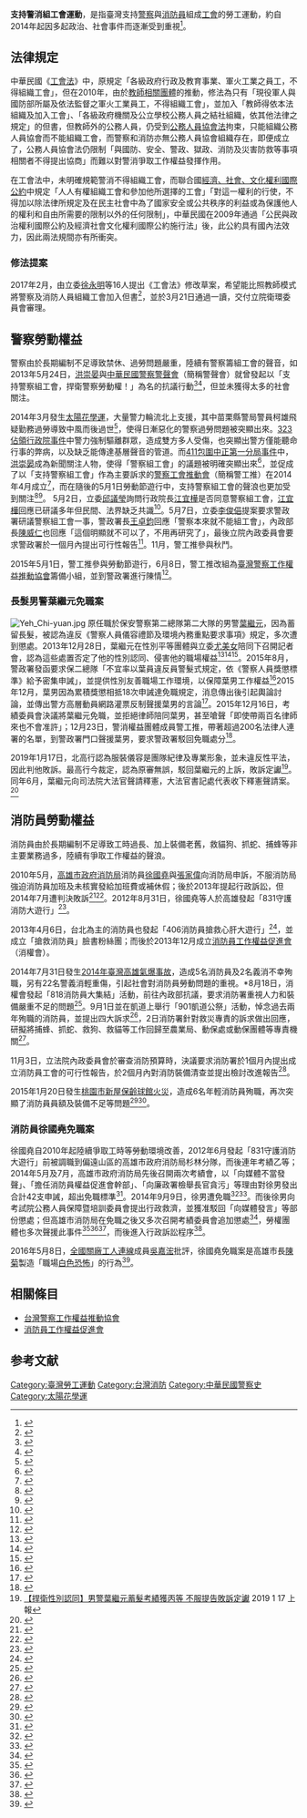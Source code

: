 '''支持警消組工會運動'''，是指臺灣支持[[警察|警察]]與[[消防員|消防員]]組成[[工會|工會]]的勞工運動，約自2014年起因多起政治、社會事件而逐漸受到重視<ref>{{cite web|author1=沃草團隊|title=〈街頭爭什麼？〉2014 - 2015 社運關注焦點-地方的警消需要工會|url=https://musou.tw/topics/29#topic4|website=沃草|accessdate=2016-01-21|archive-url=https://web.archive.org/web/20151226090635/http://musou.tw/topics/29#topic4|archive-date=2015-12-26|dead-url=yes}}</ref>。

==法律規定==
中華民國《[[勞動三法#工會法|工會法]]》中，原規定「各級政府行政及教育事業、軍火工業之員工，不得組織工會」，但在2010年，由於[[全國教師工會總聯合會_(中華民國)|教師相關團體]]的推動，修法為只有「現役軍人與國防部所屬及依法監督之軍火工業員工，不得組織工會」，並加入「教師得依本法組織及加入工會」、「各級政府機關及公立學校公務人員之結社組織，依其他法律之規定」的但書，但教師外的公務人員，仍受到[[s:公務人員協會法|公務人員協會法]]拘束，只能組織公務人員協會而不能組織工會，而警察和消防亦無公務人員協會組織存在，即便成立了，公務人員協會法仍限制「與國防、安全、警政、獄政、消防及災害防救等事項相關者不得提出協商」而難以對警消爭取工作權益發揮作用。

在工會法中，未明確規範警消不得組織工會，而聯合國[[經濟、社會、文化權利國際公約|經濟、社會、文化權利國際公約]]中規定「人人有權組織工會和參加他所選擇的工會」「對這一權利的行使，不得加以除法律所規定及在民主社會中為了國家安全或公共秩序的利益或為保護他人的權利和自由所需要的限制以外的任何限制」，中華民國在2009年通過「公民與政治權利國際公約及經濟社會文化權利國際公約施行法」後，此公約具有國內法效力，因此兩法規間亦有所衝突。

=== 修法提案 ===
2017年2月，由立委[[徐永明|徐永明]]等16人提出《工會法》修改草案，希望能比照教師模式將警察及消防人員組織工會加入但書<ref>{{cite news|author1=黃信維|title=維護警消權利　徐永明提案修法警消得組工會|url=http://www.appledaily.com.tw/realtimenews/article/new/20170211/1053855/|accessdate=2017-03-22|agency=蘋果日報|date=2017-02-11|archive-date=2017-03-22|archive-url=https://web.archive.org/web/20170322114847/http://www.appledaily.com.tw/realtimenews/article/new/20170211/1053855/|dead-url=no}}</ref>，並於3月21日通過一讀，交付立院衛環委員會審理。

==警察勞動權益==
警察由於長期編制不足導致禁休、過勞問題嚴重，陸續有警察籌組工會的聲音，如2013年5月24日，[[洪崇晏|洪崇晏]]與[[警聲會|中華民國警察警聲會]]（簡稱警聲會）就曾發起以「支持警察組工會，捍衛警察勞動權！」為名的抗議行動<ref>{{cite news|author1=胡欣男|title=洪崇晏抗爭活動無役不與 曾挺警察組工會|url=http://www.chinatimes.com/realtimenews/20140412001853-260407|accessdate=2016-01-20|agency=中國時報|date=2014-04-12|archive-date=2016-01-28|archive-url=https://web.archive.org/web/20160128174815/http://www.chinatimes.com/realtimenews/20140412001853-260407|dead-url=no}}</ref><ref>{{cite web|author1=陳怡璇|title=不滿警過勞　家眷籲組工會|url=http://www.uonline.nccu.edu.tw/index_content.asp?sn=1&an=16058|website=大學報|accessdate=2016-01-20}}{{dead link|date=2018年3月 |bot=InternetArchiveBot |fix-attempted=yes }}</ref>，但並未獲得太多的社會關注。

2014年3月發生[[太陽花學運|太陽花學運]]，大量警力輪流北上支援，其中苗栗縣警局警員柯雄飛疑勤務過勞導致中風而後過世<ref>{{cite news|title=支援學運警中風 45歲柯雄飛今殉職|url=http://news.ltn.com.tw/news/society/breakingnews/998601|accessdate=2016-01-20|agency=自由時報|date=2014-05-01|archive-date=2015-12-26|archive-url=https://web.archive.org/web/20151226191703/http://news.ltn.com.tw/news/society/breakingnews/998601|dead-url=no}}</ref>，使得日漸惡化的警察過勞問題被突顯出來。[[323佔領行政院事件|323佔領行政院事件]]中警力強制驅離群眾，造成雙方多人受傷，也突顯出警方僅能聽命行事的弊病，以及缺乏能傳達基層聲音的管道。而[[411包圍中正第一分局事件|411包圍中正第一分局事件]]中，[[洪崇晏|洪崇晏]]成為新聞關注人物，使得「警察組工會」的議題被明確突顯出來<ref>{{cite news|author1=邱婉柔|title=嗆方「小心被暗殺」　洪崇晏曾挺警組工會|url=http://news.tvbs.com.tw/old-news.html?nid=527802|accessdate=2016-01-20|agency=TVBS新聞|date=2014-04-13}}</ref>，並促成了以「支持警察組工會」作為主要訴求的[[警察工會推動會|警察工會推動會]]（簡稱警工推）在2014年4月成立<ref>{{cite web|title=【2014鬥陣】警察工會推動會|url=http://www.leftlinks.tw/activists/%E3%80%902014%E9%AC%A5%E9%99%A3%E3%80%91%E8%AD%A6%E5%AF%9F%E5%B7%A5%E6%9C%83%E6%8E%A8%E5%8B%95%E6%9C%83/|website=秋鬥|accessdate=2016-01-21|archive-url=https://web.archive.org/web/20170112003317/http://www.leftlinks.tw/activists/%E3%80%902014%E9%AC%A5%E9%99%A3%E3%80%91%E8%AD%A6%E5%AF%9F%E5%B7%A5%E6%9C%83%E6%8E%A8%E5%8B%95%E6%9C%83/|archive-date=2017-01-12|dead-url=yes}}</ref>，而在隨後的5月1日勞動節遊行中，支持警察組工會的聲浪也更加受到關注<ref>{{cite news|title=洪崇晏現身五一遊行 挺警察組工會|url=http://news.ltn.com.tw/news/society/breakingnews/998839|accessdate=2016-01-20|agency=自由時報|date=2014-05-01|archive-date=2017-01-12|archive-url=https://web.archive.org/web/20170112025400/http://news.ltn.com.tw/news/society/breakingnews/998839|dead-url=no}}</ref><ref>{{cite news|author1=王立柔|title=五一大遊行聲援 「警察組工會 捍衛勞動權！」|url=http://www.storm.mg/article/30631|accessdate=2016-01-21|agency=風傳媒|date=2014-05-01|archive-date=2015-09-21|archive-url=https://web.archive.org/web/20150921064649/http://www.storm.mg/article/30631|dead-url=no}}</ref>。
5月2日，立委[[邱議瑩|邱議瑩]]詢問行政院長[[江宜樺|江宜樺]]是否同意警察組工會，[[江宜樺|江宜樺]]回應已研議多年但民間、法界缺乏共識<ref>{{cite news|title=談警察組工會 江宜樺辯：民眾有意見|url=http://news.ltn.com.tw/news/politics/breakingnews/999512|accessdate=2016-01-20|agency=自由時報|date=2014-05-02|archive-date=2017-01-12|archive-url=https://web.archive.org/web/20170112025403/http://news.ltn.com.tw/news/politics/breakingnews/999512|dead-url=no}}</ref>。5月7日，立委[[李俊俋|李俊俋]]提案要求警政署研議警察組工會一事，警政署長[[王卓鈞|王卓鈞]]回應「警察本來就不能組工會」，內政部長[[陳威仁|陳威仁]]也回應「這個明顯就不可以了，不用再研究了」，最後立院內政委員會要求警政署於一個月內提出可行性報告<ref>{{cite news|author1=翁嫆琄|title=王卓鈞：警察本來就不能組工會|url=http://newtalk.tw/news/view/2014-05-07/47063|accessdate=2016-01-20|agency=新頭殼|date=2014-05-07|archive-date=2015-05-09|archive-url=https://web.archive.org/web/20150509215322/http://newtalk.tw/news/view/2014-05-07/47063|dead-url=no}}</ref>。11月，警工推參與秋鬥。

2015年5月1日，警工推參與勞動節遊行，6月8日，警工推改組為[[臺灣警察工作權益推動協會|臺灣警察工作權益推動協會]]籌備小組，並到警政署進行陳情<ref>{{cite news|author1=張君豪|title=雜務多工時長　基層警署抗議醞釀組工會|url=http://www.appledaily.com.tw/realtimenews/article/new/20150608/624796/|accessdate=2016-01-21|agency=蘋果日報|date=2015-06-08|archive-date=2017-01-12|archive-url=https://web.archive.org/web/20170112025518/http://www.appledaily.com.tw/realtimenews/article/new/20150608/624796/|dead-url=no}}</ref>。

=== 長髮男警葉繼元免職案 ===
[[File:Yeh_Chi-yuan.jpg|thumb]]
原任職於保安警察第二總隊第二大隊的男警[[葉繼元|葉繼元]]，因為蓄留長髮，被認為違反《警察人員儀容禮節及環境內務重點要求事項》規定，多次遭到懲處。2013年12月28日，葉繼元在性別平等團體與立委[[尤美女|尤美女]]陪同下召開記者會，認為這些處置否定了他的性別認同、侵害他的職場權益<ref>{{cite news|author1=王顥中|title=男警禁長髮 警署被批忽視跨性別人權|url=http://www.coolloud.org.tw/node/76930|accessdate=2016-01-21|agency=苦勞網|date=2013-12-28|archive-date=2015-12-19|archive-url=https://web.archive.org/web/20151219044600/http://www.coolloud.org.tw/node/76930|dead-url=no}}</ref><ref>{{cite web|author1=施逸翔|title=歧視的警察髮律與人權捍衛者葉繼元|url=http://www.thinkingtaiwan.com/content/4998|website=想想論壇|accessdate=2016-01-21|archive-date=2016-01-26|archive-url=https://web.archive.org/web/20160126010827/http://www.thinkingtaiwan.com/content/4998|dead-url=no}}</ref><ref>{{cite web|author1=曾芷筠、葉繼元|title=【人間異語】男警堅持留長髮 樂當無性人|url=http://www.appledaily.com.tw/realtimenews/article/new/20150914/690917/|website=蘋果日報|accessdate=2016-01-21|archive-date=2016-01-23|archive-url=https://web.archive.org/web/20160123163143/http://www.appledaily.com.tw/realtimenews/article/new/20150914/690917/|dead-url=no}}</ref>。2015年8月，警政署發函要求保二總隊「不宜率以葉員違反員警髮式規定，依《警察人員獎懲標準》給予密集申誡」，並提供性別友善職場工作環境，以保障葉男工作權益<ref>{{cite news|author1=張心華|title=從體制內抵抗國家暴力　葉繼元要求警政署駁回免職處分|url=http://www.civilmedia.tw/archives/41176|accessdate=2016-01-21|agency=公民行動影音紀錄資料庫|date=2015-12-23|archive-date=2016-01-12|archive-url=https://web.archive.org/web/20160112084556/http://www.civilmedia.tw/archives/41176|dead-url=no}}</ref>2015年12月，葉男因為累積獎懲相抵18次申誡達免職規定，消息傳出後引起輿論討論，並傳出警方高層動員網路灌票反制聲援葉男的言論<ref>{{cite news|title=男警留長髮恐免職 傳長官動員灌票反制鄉民|url=http://news.ltn.com.tw/news/society/breakingnews/1539070|accessdate=2016-01-21|agency=自由時報|date=2015-12-14|archive-date=2016-02-04|archive-url=https://web.archive.org/web/20160204041912/http://news.ltn.com.tw/news/society/breakingnews/1539070|dead-url=no}}</ref>。2015年12月16日，考績委員會決議將葉繼元免職，並拒絕律師陪同葉男，甚至嗆聲「即使帶兩百名律師來也不會准許」；12月23日，警消權益團體成員警工推，帶著超過200名法律人連署的名單，到警政署門口聲援葉男，要求警政署駁回免職處分<ref>{{cite news|author1=吳東牧、林師彤|title=200法律人連署 要求警署撤銷男警蓄髮懲戒|url=http://pnn.pts.org.tw/main/2015/12/23/200%E6%B3%95%E5%BE%8B%E4%BA%BA%E9%80%A3%E7%BD%B2-%E8%A6%81%E6%B1%82%E8%AD%A6%E7%BD%B2%E6%92%A4%E9%8A%B7%E7%94%B7%E8%AD%A6%E8%93%84%E9%AB%AE%E6%87%B2%E6%88%92/|agency=PNN公視新聞議題中心|date=2015-12-23|access-date=2016-01-21|archive-url=https://web.archive.org/web/20160121235307/http://pnn.pts.org.tw/main/2015/12/23/200%e6%b3%95%e5%be%8b%e4%ba%ba%e9%80%a3%e7%bd%b2-%e8%a6%81%e6%b1%82%e8%ad%a6%e7%bd%b2%e6%92%a4%e9%8a%b7%e7%94%b7%e8%ad%a6%e8%93%84%e9%ab%ae%e6%87%b2%e6%88%92/|archive-date=2016-01-21|dead-url=yes}}</ref>。

2019年1月17日，北高行認為服裝儀容是團隊紀律及專業形象，並未違反性平法，因此判他敗訴。最高行今裁定，認為原審無誤，駁回葉繼元的上訴，敗訴定讞<REF>
[https://tw.news.yahoo.com/%E6%8D%8D%E8%A1%9B%E6%80%A7%E5%88%A5%E8%AA%8D%E5%90%8C-%E7%94%B7%E8%AD%A6%E8%91%89%E7%B9%BC%E5%85%83%E8%93%84%E9%AB%AE%E8%80%83%E7%B8%BE%E7%8D%B2%E4%B8%99%E7%AD%89-%E4%B8%8D%E6%9C%8D%E6%8F%90%E5%91%8A%E6%95%97%E8%A8%B4%E5%AE%9A%E8%AE%9E-115700356.html 【捍衛性別認同】男警葉繼元蓄髮考績獲丙等 不服提告敗訴定讞 ] {{Wayback|url=https://tw.news.yahoo.com/%E6%8D%8D%E8%A1%9B%E6%80%A7%E5%88%A5%E8%AA%8D%E5%90%8C-%E7%94%B7%E8%AD%A6%E8%91%89%E7%B9%BC%E5%85%83%E8%93%84%E9%AB%AE%E8%80%83%E7%B8%BE%E7%8D%B2%E4%B8%99%E7%AD%89-%E4%B8%8D%E6%9C%8D%E6%8F%90%E5%91%8A%E6%95%97%E8%A8%B4%E5%AE%9A%E8%AE%9E-115700356.html |date=20190225103227 }} 2019 1 17 上報
</REF>。同年6月，葉繼元向司法院大法官聲請釋憲，大法官書記處代表收下釋憲聲請案。<ref name="釋憲">{{cite news |title=「長髮男警」不滿性別歧視 今聲請大法官釋憲 |url=https://news.ltn.com.tw/news/politics/breakingnews/2825050 |language=zh-tw |author=楊國文 |publisher=自由時報 |date=2019-06-17 |accessdate=2020-10-30 |archive-date=2021-01-23 |archive-url=https://web.archive.org/web/20210123052316/https://news.ltn.com.tw/news/politics/breakingnews/2825050 |dead-url=no }}</ref>

==消防員勞動權益==
消防員由於長期編制不足導致工時過長、加上裝備老舊，救貓狗、抓蛇、捕蜂等非主要業務過多，陸續有爭取工作權益的聲浪。

2010年5月，[[高雄市政府消防局|高雄市政府消防局]]消防員[[徐國堯|徐國堯]]與[[張家偉|張家偉]]向消防局申訴，不服消防局強迫消防員加班及未核實發給加班費或補休假；後於2013年提起行政訴訟，但2014年7月遭判決敗訴<ref>{{cite news|author1=王吟芳|title=【獨家】啥？消防猛男19K加班費憑空消失|url=http://www.appledaily.com.tw/realtimenews/article/new/20140716/434391/|accessdate=2016-01-21|agency=蘋果日報|date=2014-07-16|archive-date=2016-06-01|archive-url=https://web.archive.org/web/20160601183250/http://www.appledaily.com.tw/realtimenews/article/new/20140716/434391/|dead-url=no}}</ref><ref>{{cite news|author1=李菁豪|title=【短片】消防員爭合理工時　高雄法院今開庭|url=http://www.appledaily.com.tw/realtimenews/article/new/20131031/284215/|accessdate=2016-01-21|agency=蘋果日報|date=2013-10-31|archive-date=2016-06-01|archive-url=https://web.archive.org/web/20160601182500/http://www.appledaily.com.tw/realtimenews/article/new/20131031/284215/|dead-url=no}}</ref>。2012年8月31日，徐國堯等人於高雄發起「831守護消防大遊行」<ref>{{cite news|title=當超人用！　「打火兄弟」怒轟工時長上街遊行|url=http://www.nexttv.com.tw/news/realtime/social/10390851|accessdate=2016-01-21|agency=壹電視|date=2012-08-31|archive-date=2016-09-18|archive-url=https://web.archive.org/web/20160918143458/http://www.nexttv.com.tw/news/realtime/social/10390851|dead-url=no}}</ref>。

2013年4月6日，台北為主的消防員也發起「406消防員搶救心肝大遊行」<ref>{{cite news|author1=邱俊福|title=給我人力! 消防員上街「搶救心肝」|url=http://news.ltn.com.tw/news/life/paper/668282|accessdate=2016-01-21|agency=自由時報|date=2013-04-07|archive-date=2016-06-04|archive-url=https://web.archive.org/web/20160604225404/http://news.ltn.com.tw/news/life/paper/668282|dead-url=no}}</ref>，並成立「搶救消防員」臉書粉絲團；而後於2013年12月成立[[消防員工作權益促進會|消防員工作權益促進會]]（消權會）。

2014年7月31日發生[[2014年臺灣高雄氣爆事故|2014年臺灣高雄氣爆事故]]，造成5名消防員及2名義消不幸殉職，另有22名警義消輕重傷，引起社會對消防員勞動問題的重視。*8月18日，消權會發起「818消防員大集結」活動，前往內政部抗議，要求消防署重視人力和裝備嚴重不足的問題<ref>{{cite news|author1=洪定宏|title=818消防員大集結 自己的性命自己救|url=http://news.ltn.com.tw/news/society/breakingnews/1078040|accessdate=2016-01-21|agency=自由時報|date=2014-08-11|archive-date=2017-01-12|archive-url=https://web.archive.org/web/20170112090107/http://news.ltn.com.tw/news/society/breakingnews/1078040|dead-url=no}}</ref>。9月1日並在凱道上舉行「901凱道公祭」活動，悼念過去兩年殉職的消防員，並提出四大訴求<ref>{{cite news|author1=邱彥瑜|title=消防員凱道公祭：我來救火 誰來救我？|url=http://pnn.pts.org.tw/main/2014/09/02/%E6%B6%88%E9%98%B2%E5%93%A1%E5%87%B1%E9%81%93%E5%85%AC%E7%A5%AD-%E8%A8%B4%E6%B1%82%E8%A3%9C%E8%B6%B3%E4%BA%BA%E5%8A%9B%E8%A8%AD%E5%82%99%E3%80%81%E5%B0%88%E8%B2%AC%E5%88%86%E5%B7%A5/|accessdate=2016-01-21|agency=PNN公視新聞議題中心|date=2014-09-02|archive-url=https://web.archive.org/web/20170112061820/http://pnn.pts.org.tw/main/2014/09/02/%E6%B6%88%E9%98%B2%E5%93%A1%E5%87%B1%E9%81%93%E5%85%AC%E7%A5%AD-%E8%A8%B4%E6%B1%82%E8%A3%9C%E8%B6%B3%E4%BA%BA%E5%8A%9B%E8%A8%AD%E5%82%99%E3%80%81%E5%B0%88%E8%B2%AC%E5%88%86%E5%B7%A5/|archive-date=2017-01-12|dead-url=yes}}</ref>，2日消防署針對救災專責的訴求做出回應，研擬將捕蜂、抓蛇、救狗、救貓等工作回歸至農業局、動保處或動保團體等專責機關<ref>{{cite news|author1=孫曜樟|title=縣市農業局、動保處或動保團體等專責機關|url=http://www.ettoday.net/news/20140902/396654.htm|accessdate=2016-01-21|agency=ETTODAT東森新聞雲|date=2014-09-02|archive-date=2016-09-08|archive-url=https://web.archive.org/web/20160908120105/http://www.ettoday.net/news/20140902/396654.htm|dead-url=no}}</ref>。

11月3日，立法院內政委員會於審查消防預算時，決議要求消防署於1個月內提出成立消防員工會的可行性報告，於2個月內對消防裝備清查並提出檢討改進報告<ref>{{cite news|author1=http://www.appledaily.com.tw/realtimenews/article/new/20141103/499522/|title=立院決議　政府應研議消防員組工會|url=http://www.appledaily.com.tw/realtimenews/article/new/20141103/499522/|accessdate=2016-01-21|agency=蘋果日報|date=2014-11-03|archive-date=2017-01-12|archive-url=https://web.archive.org/web/20170112025323/http://www.appledaily.com.tw/realtimenews/article/new/20141103/499522/|dead-url=no}}</ref>。

2015年1月20日發生[[桃園市新屋保齡球館火災|桃園市新屋保齡球館火災]]，造成6名年輕消防員殉職，再次突顯了消防員員額及裝備不足等問題<ref>{{cite news|author1=石明啟|title=新屋保齡球館檢討　5年後補足警消員額|url=http://www.appledaily.com.tw/realtimenews/article/new/20150130/551763/|accessdate=2016-01-21|agency=蘋果日報|date=2015-01-30|archive-date=2017-01-12|archive-url=https://web.archive.org/web/20170112025337/http://www.appledaily.com.tw/realtimenews/article/new/20150130/551763/|dead-url=no}}</ref><ref>{{cite news|author1=王祥維|title=人力、裝備、制度皆不完善 消防員枉喪火窟|url=http://pnn.pts.org.tw/main/2015/01/23/%E4%BA%BA%E5%8A%9B%E3%80%81%E8%A3%9D%E5%82%99%E3%80%81%E5%88%B6%E5%BA%A6%E7%9A%86%E4%B8%8D%E5%AE%8C%E5%96%84-%E6%B6%88%E9%98%B2%E5%93%A1%E6%9E%89%E5%96%AA%E7%81%AB%E7%AA%9F/|accessdate=2016-01-21|agency=PNN公視新聞議題中心|date=2015-01-23|archive-url=https://web.archive.org/web/20160419033305/http://pnn.pts.org.tw/main/2015/01/23/%E4%BA%BA%E5%8A%9B%E3%80%81%E8%A3%9D%E5%82%99%E3%80%81%E5%88%B6%E5%BA%A6%E7%9A%86%E4%B8%8D%E5%AE%8C%E5%96%84-%E6%B6%88%E9%98%B2%E5%93%A1%E6%9E%89%E5%96%AA%E7%81%AB%E7%AA%9F/|archive-date=2016-04-19|dead-url=yes}}</ref>。

=== 消防員徐國堯免職案 ===
徐國堯自2010年起陸續爭取工時等勞動環境改善，2012年6月發起「831守護消防大遊行」前被調職到偏遠山區的高雄市政府消防局杉林分隊，而後連年考績乙等；2014年5月及7月，高雄市政府消防局先後召開兩次考績會，以「向媒體不當發聲」、「擔任消防員權益促進會幹部」、「向廉政署檢舉長官貪污」等理由對徐男發出合計42支申誡，超出免職標準<ref>{{cite news|author1=黃欣柏、楊菁菁|title=3個月43支申誡 消防員遭打壓逼退|url=http://news.ltn.com.tw/news/society/paper/799121|accessdate=2016-01-21|agency=自由時報|date=2014-07-26|archive-date=2016-06-04|archive-url=https://web.archive.org/web/20160604223851/http://news.ltn.com.tw/news/society/paper/799121|dead-url=no}}</ref>。2014年9月9日，徐男遭免職<ref>{{cite news|author1=羅芋宙|title=【社會事】「人權」市長下令 「勞權」消防員丟差|url=http://www.new7.com.tw/SNewsView.aspx?Key=%EF%BF%BD%25&i=TXT20140917151250A5G&p=4|accessdate=2016-01-21|agency=新新聞|date=2014-09-17|archive-url=https://web.archive.org/web/20160508213136/http://www.new7.com.tw/SNewsView.aspx?Key=%EF%BF%BD%25&i=TXT20140917151250A5G&p=4|archive-date=2016-05-08|dead-url=yes}}</ref><ref>{{cite news|author1=鄭雅菱、蔣闊宇|title=基層公務體系的轉型正義？ ──消防員兩年多來的抗爭歷程|url=http://www.coolloud.org.tw/node/80875|accessdate=2016-01-21|agency=苦勞網|date=2014-11-26|archive-date=2016-03-04|archive-url=https://web.archive.org/web/20160304195858/http://www.coolloud.org.tw/node/80875|dead-url=no}}</ref>。而後徐男向考試院公務人員保障暨培訓委員會提出行政救濟，並獲准駁回「向媒體發言」等部份懲處；但高雄市消防局在免職之後又多次召開考績委員會追加懲處<ref>{{cite news|author1=宋小海|title=12支申誡剛撤 再補11支 高市消防局追殺徐國堯|url=http://www.coolloud.org.tw/node/81344|accessdate=2016-01-21|agency=苦勞網|date=2015-01-08|archive-date=2016-02-13|archive-url=https://web.archive.org/web/20160213183534/http://www.coolloud.org.tw/node/81344|dead-url=no}}</ref>，勞權團體也多次聲援此事件<ref>{{cite news|author1=程啟峰|title=聲援熱血消防員 消防局爆衝突|url=http://www.cna.com.tw/news/firstnews/201407300146-1.aspx|accessdate=2016-01-21|agency=中央社|date=2014-07-30|archive-date=2016-06-02|archive-url=https://web.archive.org/web/20160602025738/http://www.cna.com.tw/news/firstnews/201407300146-1.aspx|dead-url=no}}</ref><ref>{{cite news|author1=楊適群|title=【更新】消防員遭免職還被「補刀」　聲援團體市府怒嗆|url=http://www.appledaily.com.tw/realtimenews/article/new/20141225/530412/|accessdate=2016-01-21|agency=蘋果日報|date=2014-12-25|archive-date=2016-01-15|archive-url=https://web.archive.org/web/20160115043324/http://www.appledaily.com.tw/realtimenews/article/new/20141225/530412|dead-url=no}}</ref><ref>{{cite news|author1=宋小海|title=高市消防員「免職再補刀」？ 勞團赴陳菊就職場外抗議|url=http://www.coolloud.org.tw/node/81208|accessdate=2016-01-21|agency=苦勞網|date=2014-12-25|archive-date=2016-06-01|archive-url=https://web.archive.org/web/20160601043414/http://www.coolloud.org.tw/node/81208|dead-url=no}}</ref>，而後進入行政訴訟程序<ref>{{cite news|author1=王吟芳|title=【更新】控消防局違法解雇　消防員提告討公道|url=http://www.appledaily.com.tw/realtimenews/article/new/20150611/627034/|accessdate=2016-01-21|agency=蘋果日報|date=2015-06-11|archive-date=2016-01-27|archive-url=https://web.archive.org/web/20160127052506/http://www.appledaily.com.tw/realtimenews/article/new/20150611/627034/|dead-url=no}}</ref>。

2016年5月8日，[[全國關廠工人連線|全國關廠工人連線]]成員[[吳嘉浤|吳嘉浤]]批評，徐國堯免職案是高雄市長[[陳菊|陳菊]]製造「職場[[白色恐怖|白色恐怖]]」的行為<ref>{{cite news|url=http://www.civilmedia.tw/archives/47376|title=「野百合」豈甘為綠色執政服務？|author=吳嘉浤|date=2016-05-08|accessdate=2016-05-08|publisher=[[公民行動影音紀錄資料庫|公民行動影音紀錄資料庫]]|page=|archive-date=2016-05-08|archive-url=https://web.archive.org/web/20160508172606/http://www.civilmedia.tw/archives/47376|dead-url=no}}</ref>。

== 相關條目 ==
*[[台灣警察工作權益推動協會|台灣警察工作權益推動協會]]
*[[消防員工作權益促進會|消防員工作權益促進會]]

== 参考文献 ==
{{Reflist|3}}

{{台灣社會運動|勞工運動}}

[[Category:臺灣勞工運動|Category:臺灣勞工運動]]
[[Category:台灣消防|Category:台灣消防]]
[[Category:中華民國警察史|Category:中華民國警察史]]
[[Category:太陽花學運|Category:太陽花學運]]